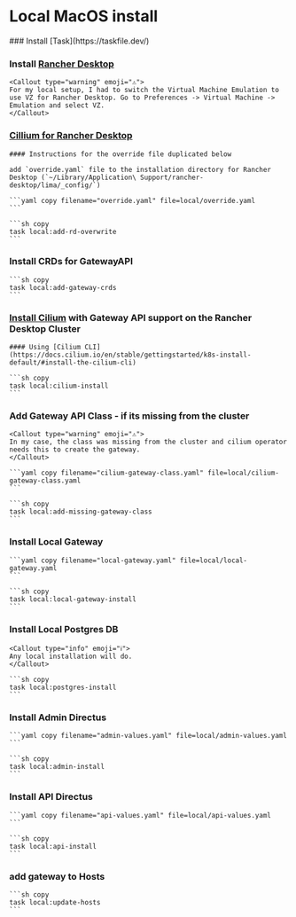 
# Local MacOS install

<Steps>
### Install [Task](https://taskfile.dev/)

### Install [Rancher Desktop](https://github.com/rancher-sandbox/rancher-desktop/releases)
    
    <Callout type="warning" emoji="⚠️">
    For my local setup, I had to switch the Virtual Machine Emulation to use VZ for Rancher Desktop. Go to Preferences -> Virtual Machine -> Emulation and select VZ.
    </Callout>

### [Cillium for Rancher Desktop](https://docs.cilium.io/en/stable/gettingstarted/k8s-install-default/#create-the-cluster)
    
    #### Instructions for the override file duplicated below
    
    add `override.yaml` file to the installation directory for Rancher Desktop (`~/Library/Application\ Support/rancher-desktop/lima/_config/`)

    ```yaml copy filename="override.yaml" file=local/override.yaml
    ```

    ```sh copy
    task local:add-rd-overwrite
    ```

### Install CRDs for GatewayAPI

    ```sh copy
    task local:add-gateway-crds
    ```

### [Install Cilium](https://docs.cilium.io/en/stable/network/servicemesh/gateway-api/gateway-api/#gs-gateway-api) with Gateway API support on the Rancher Desktop Cluster
    
    #### Using [Cilium CLI](https://docs.cilium.io/en/stable/gettingstarted/k8s-install-default/#install-the-cilium-cli)

    ```sh copy
    task local:cilium-install
    ```

### Add Gateway API Class - if its missing from the cluster
    <Callout type="warning" emoji="⚠️">
    In my case, the class was missing from the cluster and cilium operator needs this to create the gateway.
    </Callout>

    ```yaml copy filename="cilium-gateway-class.yaml" file=local/cilium-gateway-class.yaml
    ```

    ```sh copy
    task local:add-missing-gateway-class
    ```

### Install Local Gateway 

    ```yaml copy filename="local-gateway.yaml" file=local/local-gateway.yaml
    ```

    ```sh copy
    task local:local-gateway-install
    ```

### Install Local Postgres DB

    <Callout type="info" emoji="ℹ️">
    Any local installation will do. 
    </Callout>

    ```sh copy
    task local:postgres-install
    ```

### Install Admin Directus

    ```yaml copy filename="admin-values.yaml" file=local/admin-values.yaml
    ```
    
    ```sh copy
    task local:admin-install
    ```

### Install API Directus

    ```yaml copy filename="api-values.yaml" file=local/api-values.yaml
    ```
    
    ```sh copy
    task local:api-install
    ```

### add gateway to Hosts
    
    ```sh copy
    task local:update-hosts
    ```

</Steps>